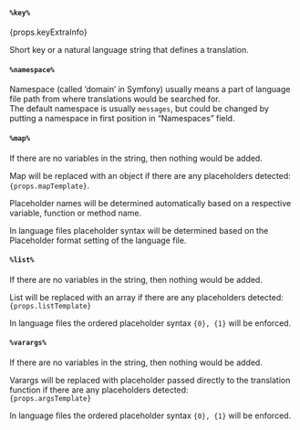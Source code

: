 #### `%key%`
<p>{props.keyExtraInfo}</p>
Short key or a natural language string that defines a translation.

#### `%namespace%`
Namespace (called ‘domain’ in Symfony) usually means a part of language file path from where translations would be searched for. <br/>
The default namespace is usually `messages`, but could be changed by putting a namespace in first position in “Namespaces” field.

#### `%map%`
If there are no variables in the string, then nothing would be added.

<p>
    Map will be replaced with an object if there are any placeholders detected:<br/>
    <code>{props.mapTemplate}</code>.
</p>

Placeholder names will be determined automatically based on a respective variable, function or method name.

In language files placeholder syntax will be determined based on the Placeholder format setting of the language file.

#### `%list%`
If there are no variables in the string, then nothing would be added.

<p>
    List will be replaced with an array if there are any placeholders detected:<br/>
    <code>{props.listTemplate}</code>
</p>

In language files the ordered placeholder syntax `{0}, {1}` will be enforced.

#### `%varargs%`
If there are no variables in the string, then nothing would be added.

<p>
    Varargs will be replaced with placeholder passed directly to the translation function if there are any placeholders
    detected:<br/>
    <code>{props.argsTemplate}</code>
</p>

In language files the ordered placeholder syntax `{0}, {1}` will be enforced.